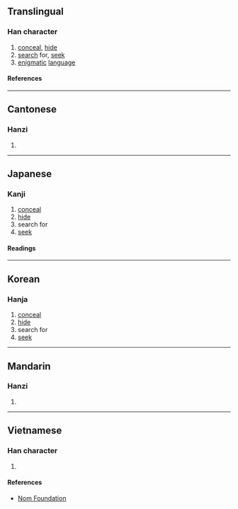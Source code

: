 {{character info/new}}
==Translingual==

===Han character===
{{Han char|rn=53|rad=广|as=10|sn=13|four=00247|canj=IHXE|ids=⿸广叟}}

# [[conceal]], [[hide]]
# [[search]] for, [[seek]]
# [[enigmatic]] [[language]]

====References====
{{Han ref|kx=0349.140|dkj=09438|dj=0660.020|hdz=20895.050|uh=5ECB}}

----

==Cantonese==

===Hanzi===
{{yue-hanzi|jyut=[[sau1]]|y=sau1}}

# {{defn|lang=yue|sort=广10}}

----

==Japanese==

===Kanji===
{{ja-kanji|grade=|rs=广10}}

# [[conceal]]
# [[hide]]
# search for
# [[seek]]

====Readings====
{{ja-readings
|on=しゅう, しゅ, そう, す
|kun=かくす
}}

----

==Korean==

===Hanja===
{{ko-hanja|수}}

# [[conceal]]
# [[hide]]
# search for
# [[seek]]

----

==Mandarin==

===Hanzi===
{{cmn-hanzi|pin=[[sōu]] ([[sou1]])|wg=sou<sup>1</sup>}}

# {{defn|lang=cmn|sort=广10}}

----

==Vietnamese==

===Han character===
{{vi-readings|rs=广10|reading=sưu}}

# {{defn|lang=vi|sort=广10}}

====References====
* [http://nomfoundation.org/common/nom_details.php?codepoint=5ecb Nom Foundation]